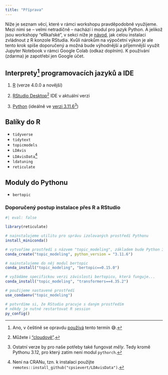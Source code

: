 ```yaml
---
title: "Příprava"
---
```


Níže je seznam věcí, které v rámci workshopu pravděpodobně využijeme. Mezi nimi se -- velmi netradičně -- nachází i modul pro jazyk Python. A jelikož jsou workshopy "eRkařské", v sekci níže je [návod](#sec-python-setup), jak celou instalaci zvládnout z R konzole RStudia. Kvůli nárokům na výpočetní výkon je ale tento krok spíše doporučený a možná bude výhodnější a příjemnější využít Jupyter Notebook v rámci Google Colab (odkaz doplním). K používání (zdarma) je zapotřebí jen Google účet.

## Interprety[^1] programovacích jazyků a IDE

[^1]: Ano, v češtině se opravdu [používá](https://cs.wikipedia.org/wiki/Interpret_(software)) tento termín 😅.

1.  [R](https://cloud.r-project.org/) (verze 4.0.0 a novější)

2.  [RStudio Desktop](https://posit.co/download/rstudio-desktop/)[^2] IDE v aktuální verzi

3.  [Python](https://www.python.org/) (ideálně ve [verzi 3.11.6](https://www.python.org/downloads/release/python-3116/)[^3])

[^2]: Můžete i ["cloudově"](https://posit.cloud/).

[^3]: Ostatní verze by pro naše potřeby také fungovat *měly*. Tedy kromě Pythonu 3.12, pro který zatím není modul `pythorch`.

## Balíky do R

-   `tidyverse`
-   `tidytext`
-   `topicmodels`
-   `LDAvis`
-   `LDAvisData`[^4]
-   `ldatuning`
-   `reticulate`

[^4]: Není na CRANu, tzn. k instalaci použijte `remotes::install_github("cpsievert/LDAvisData")`.

## Moduly do Pythonu

-   `bertopic`

### Doporučený postup instalace přes R a RStudio {#sec-python-setup}

```r
#| eval: false

library(reticulate)

# nainstalujeme utilitu pro správu izolovaných prostředí Pythonu
install_miniconda()

# vytvoříme prostředí s názvem "topic_modeling", základem bude Python 3.11.6
conda_create("topic_modeling", python_version = "3.11.6")

# nainstalujeme do něj modul bertopic
conda_install("topic_modeling", "bertopic==0.15.0")

# vyžádáme specifickou verzi závislosti bertopicu, která funguje...
conda_install("topic_modeling", "transformers==4.35.2")

# použijeme nastavené prostředí
use_condaenv("topic_modeling")

# potvrdíme si, že RStudio pracuje s daným prostředím
# někdy je nutné restartovat R session
py_config()
```
